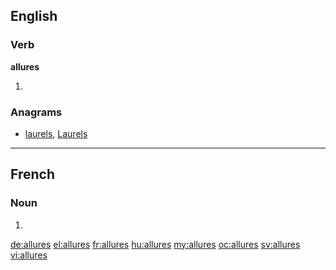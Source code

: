 ==English==

===Verb===
'''allures'''

# {{third-person singular of|allure}}

===Anagrams===
* [[laurels#English|laurels]], [[Laurels#English|Laurels]]

----

==French==

===Noun===
{{head|fr|plural}} {{f|p}}

# {{plural of|allure|lang=fr}}

[[de:allures]]
[[el:allures]]
[[fr:allures]]
[[hu:allures]]
[[my:allures]]
[[oc:allures]]
[[sv:allures]]
[[vi:allures]]